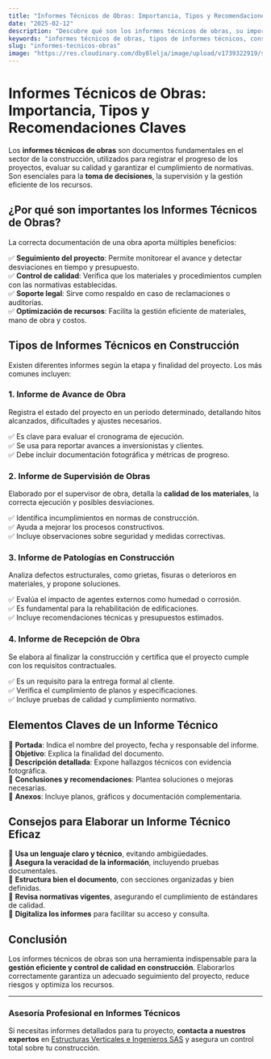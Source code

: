 ```yaml
---
title: "Informes Técnicos de Obras: Importancia, Tipos y Recomendaciones Claves"
date: "2025-02-12"
description: "Descubre qué son los informes técnicos de obras, su importancia en la construcción y cómo elaborarlos correctamente."
keywords: "informes técnicos de obras, tipos de informes técnicos, construcción, supervisión de obras, control de calidad, informes de obra, ingeniería civil, gestión de proyectos, documentación técnica"
slug: "informes-tecnicos-obras"
image: "https://res.cloudinary.com/dby8lelja/image/upload/v1739322919/supervisiondeobras_ivjuhe.webp"
---
```


# Informes Técnicos de Obras: Importancia, Tipos y Recomendaciones Claves

Los **informes técnicos de obras** son documentos fundamentales en el sector de la construcción, utilizados para registrar el progreso de los proyectos, evaluar su calidad y garantizar el cumplimiento de normativas. Son esenciales para la **toma de decisiones**, la supervisión y la gestión eficiente de los recursos.

## ¿Por qué son importantes los Informes Técnicos de Obras?

La correcta documentación de una obra aporta múltiples beneficios:

✅ **Seguimiento del proyecto**: Permite monitorear el avance y detectar desviaciones en tiempo y presupuesto.  
✅ **Control de calidad**: Verifica que los materiales y procedimientos cumplen con las normativas establecidas.  
✅ **Soporte legal**: Sirve como respaldo en caso de reclamaciones o auditorías.  
✅ **Optimización de recursos**: Facilita la gestión eficiente de materiales, mano de obra y costos.  

## Tipos de Informes Técnicos en Construcción

Existen diferentes informes según la etapa y finalidad del proyecto. Los más comunes incluyen:

### 1. Informe de Avance de Obra

Registra el estado del proyecto en un período determinado, detallando hitos alcanzados, dificultades y ajustes necesarios.

✅ Es clave para evaluar el cronograma de ejecución.  
✅ Se usa para reportar avances a inversionistas y clientes.  
✅ Debe incluir documentación fotográfica y métricas de progreso.  

### 2. Informe de Supervisión de Obras

Elaborado por el supervisor de obra, detalla la **calidad de los materiales**, la correcta ejecución y posibles desviaciones.

✅ Identifica incumplimientos en normas de construcción.  
✅ Ayuda a mejorar los procesos constructivos.  
✅ Incluye observaciones sobre seguridad y medidas correctivas.  

### 3. Informe de Patologías en Construcción

Analiza defectos estructurales, como grietas, fisuras o deterioros en materiales, y propone soluciones.

✅ Evalúa el impacto de agentes externos como humedad o corrosión.  
✅ Es fundamental para la rehabilitación de edificaciones.  
✅ Incluye recomendaciones técnicas y presupuestos estimados.  

### 4. Informe de Recepción de Obra

Se elabora al finalizar la construcción y certifica que el proyecto cumple con los requisitos contractuales.

✅ Es un requisito para la entrega formal al cliente.  
✅ Verifica el cumplimiento de planos y especificaciones.  
✅ Incluye pruebas de calidad y cumplimiento normativo.  

## Elementos Claves de un Informe Técnico

📌 **Portada**: Indica el nombre del proyecto, fecha y responsable del informe.  
📌 **Objetivo**: Explica la finalidad del documento.  
📌 **Descripción detallada**: Expone hallazgos técnicos con evidencia fotográfica.  
📌 **Conclusiones y recomendaciones**: Plantea soluciones o mejoras necesarias.  
📌 **Anexos**: Incluye planos, gráficos y documentación complementaria.  

## Consejos para Elaborar un Informe Técnico Eficaz

🔹 **Usa un lenguaje claro y técnico**, evitando ambigüedades.  
🔹 **Asegura la veracidad de la información**, incluyendo pruebas documentales.  
🔹 **Estructura bien el documento**, con secciones organizadas y bien definidas.  
🔹 **Revisa normativas vigentes**, asegurando el cumplimiento de estándares de calidad.  
🔹 **Digitaliza los informes** para facilitar su acceso y consulta.  

## Conclusión

Los informes técnicos de obras son una herramienta indispensable para la **gestión eficiente y control de calidad en construcción**. Elaborarlos correctamente garantiza un adecuado seguimiento del proyecto, reduce riesgos y optimiza los recursos.

---

### Asesoría Profesional en Informes Técnicos

Si necesitas informes detallados para tu proyecto, **contacta a nuestros expertos** en [Estructuras Verticales e Ingenieros SAS](https://www.estructurasverticales.com/) y asegura un control total sobre tu construcción.
